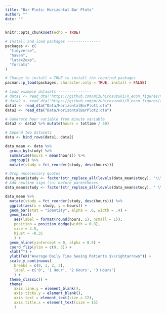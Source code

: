 ```yaml
---
title: "Bar Plots: Horizontal Bar Plots"
author: ""
date: ""
---
```


```r
knitr::opts_chunk$set(echo = TRUE)
```

```r
# Install and load packages ---------------
packages <- c(
  "tidyverse",
  "haven",
  "latex2exp",
  "forcats"
)

# Change to install = TRUE to install the required packages
pacman::p_load(packages, character.only = TRUE, install = FALSE)

# Load example datasets ---------------
# data1 <- read_dta("https://github.com/mizuhirosuzuki/R_econ_figures/tree/master/Library/Data/HorizontalBarPlot1.dta")
# data2 <- read_dta("https://github.com/mizuhirosuzuki/R_econ_figures/tree/master/Library/Data/HorizontalBarPlot2.dta")
data1 <- read_dta("Data/HorizontalBarPlot1.dta")
data2 <- read_dta("Data/HorizontalBarPlot2.dta")

# Generate hour variable from minute variable
data2 <- data2 %>% mutate(hours = tottime / 60)

# Append two datasets
data <- bind_rows(data1, data2)

data_mean <- data %>%
  group_by(study) %>%
  summarise(hours = mean(hours)) %>%
  ungroup() %>%
  mutate(study = fct_reorder(study, desc(hours)))

# Drop unnecessary quotes
data_mean$study <- factor(str_replace_all(levels(data_mean$study), "\\\"", ""))
# Add newline sign (\n) before parentheses
data_mean$study <- factor(str_replace_all(levels(data_mean$study), " \\(", "\n\\("))

data_mean %>%
  mutate(study = fct_reorder(study, desc(hours))) %>%
  ggplot(aes(x = study, y = hours)) +
  geom_bar(stat = "identity", alpha = .6, width = .4) +
  geom_text(
    aes(label = format(round(hours, 1), nsmall = 1)), 
    position = position_dodge(width = 0.8), 
    size = 4.5,
    hjust = -0.35
    ) +
  geom_hline(yintercept = 0, alpha = 0.5) +
  coord_flip(ylim = c(0, 3)) +
  xlab("") +
  ylab(TeX("Average Daily Time Seeing Patients $\\rightarrow$")) + 
  scale_y_continuous(
    breaks = c(0, 1, 2, 3), 
    label = c('0', '1 Hour', '2 Hours', '3 Hours')
    ) + 
  theme_classic() +
  theme(
    axis.line.y = element_blank(),
    axis.ticks.y = element_blank(),
    axis.text = element_text(size = 12),
    axis.title.x = element_text(size = 15)
    )
  
```

